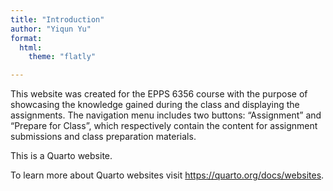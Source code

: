 ```yaml
---
title: "Introduction"
author: "Yiqun Yu"
format: 
  html:
    theme: "flatly"

---
```


This website was created for the EPPS 6356 course with the purpose of showcasing the knowledge gained during the class and displaying the assignments. The navigation menu includes two buttons: "Assignment" and "Prepare for Class", which respectively contain the content for assignment submissions and class preparation materials.

This is a Quarto website.

To learn more about Quarto websites visit <https://quarto.org/docs/websites>.
